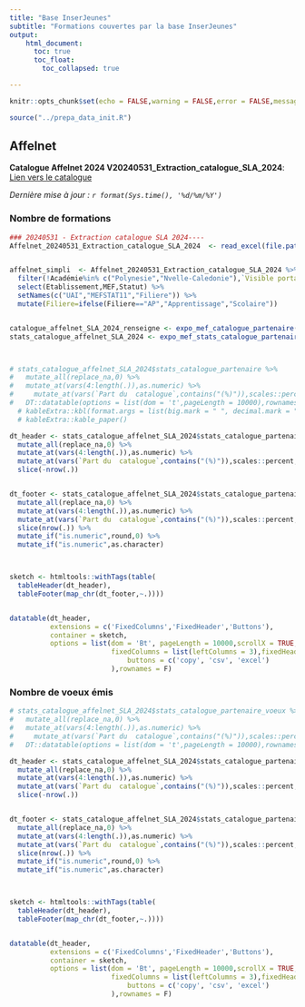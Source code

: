 ```yaml
---
title: "Base InserJeunes"
subtitle: "Formations couvertes par la base InserJeunes"
output: 
    html_document:
      toc: true
      toc_float:
        toc_collapsed: true

---
```


```r
knitr::opts_chunk$set(echo = FALSE,warning = FALSE,error = FALSE,message = FALSE)

source("../prepa_data_init.R")

```

## Affelnet

**Catalogue Affelnet 2024 V20240531_Extraction_catalogue_SLA_2024**: [Lien vers le catalogue](https://docs.google.com/spreadsheets/d/1i3URB63eaiQJ9UfteY4_PULom_I5f1wK/edit#gid=397487575)

*Dernière mise à jour : `r format(Sys.time(), '%d/%m/%Y')`* 


### Nombre de formations


```r
### 20240531 - Extraction catalogue SLA 2024----
Affelnet_20240531_Extraction_catalogue_SLA_2024  <- read_excel(file.path(chemin_racine_data,"affelnet/2024/20240531 - Catalogue offres voie professionnelle - AFFELNET.xlsx") ) 


affelnet_simpli  <- Affelnet_20240531_Extraction_catalogue_SLA_2024 %>% 
  filter(!Académie%in% c("Polynesie","Nvelle-Caledonie"),`Visible portail`=="O") %>% 
  select(Etablissement,MEF,Statut) %>% 
  setNames(c("UAI","MEFSTAT11","Filiere")) %>% 
  mutate(Filiere=ifelse(Filiere=="AP","Apprentissage","Scolaire")) 


catalogue_affelnet_SLA_2024_renseigne <- expo_mef_catalogue_partenaire(catalogue_init = affelnet_simpli,type_source = "affelnet")
stats_catalogue_affelnet_SLA_2024 <- expo_mef_stats_catalogue_partenaire(catalogue_partenaire_renseigne = catalogue_affelnet_SLA_2024_renseigne)



# stats_catalogue_affelnet_SLA_2024$stats_catalogue_partenaire %>%
#   mutate_all(replace_na,0) %>% 
#   mutate_at(vars(4:length(.)),as.numeric) %>% 
#     mutate_at(vars(`Part du  catalogue`,contains("(%)")),scales::percent,accuracy=0.1) %>% 
#   DT::datatable(options = list(dom = 't',pageLength = 10000),rownames = F)
  # kableExtra::kbl(format.args = list(big.mark = " ", decimal.mark = ",")) %>%
  # kableExtra::kable_paper()

dt_header <- stats_catalogue_affelnet_SLA_2024$stats_catalogue_partenaire %>%
  mutate_all(replace_na,0) %>% 
  mutate_at(vars(4:length(.)),as.numeric) %>% 
  mutate_at(vars(`Part du  catalogue`,contains("(%)")),scales::percent,accuracy=0.1) %>% 
  slice(-nrow(.))


dt_footer <- stats_catalogue_affelnet_SLA_2024$stats_catalogue_partenaire %>%
  mutate_all(replace_na,0) %>% 
  mutate_at(vars(4:length(.)),as.numeric) %>% 
  mutate_at(vars(`Part du  catalogue`,contains("(%)")),scales::percent,accuracy=0.1) %>% 
  slice(nrow(.)) %>% 
  mutate_if("is.numeric",round,0) %>% 
  mutate_if("is.numeric",as.character)



sketch <- htmltools::withTags(table(
  tableHeader(dt_header),
  tableFooter(map_chr(dt_footer,~.))))


datatable(dt_header,
          extensions = c('FixedColumns','FixedHeader','Buttons'),
          container = sketch, 
          options = list(dom = 'Bt', pageLength = 10000,scrollX = TRUE,
                         fixedColumns = list(leftColumns = 3),fixedHeader = TRUE,
                             buttons = c('copy', 'csv', 'excel')
                         ),rownames = F)
```

<!--
### Nombre d'élèves en année terminale

```r
stats_catalogue_affelnet_SLA_2024$stats_catalogue_partenaire_effectifs_temp %>%
  select(-`Nombre d'élèves à la rentrée`) %>% 
  mutate_all(replace_na,0) %>% 
  mutate_at(vars(4:length(.)),as.numeric) %>% 
    mutate_at(vars(`Part du  catalogue`,contains("(%)")),scales::percent,accuracy=0.1) %>% 
  DT::datatable(options = list(dom = 't',pageLength = 10000),rownames = F)

```

-->

### Nombre de voeux émis

```r
# stats_catalogue_affelnet_SLA_2024$stats_catalogue_partenaire_voeux %>%
#   mutate_all(replace_na,0) %>% 
#   mutate_at(vars(4:length(.)),as.numeric) %>% 
#     mutate_at(vars(`Part du  catalogue`,contains("(%)")),scales::percent,accuracy=0.1) %>% 
#   DT::datatable(options = list(dom = 't',pageLength = 10000),rownames = F)

dt_header <- stats_catalogue_affelnet_SLA_2024$stats_catalogue_partenaire_voeux %>%
  mutate_all(replace_na,0) %>% 
  mutate_at(vars(4:length(.)),as.numeric) %>% 
  mutate_at(vars(`Part du  catalogue`,contains("(%)")),scales::percent,accuracy=0.1) %>% 
  slice(-nrow(.))


dt_footer <- stats_catalogue_affelnet_SLA_2024$stats_catalogue_partenaire_voeux %>%
  mutate_all(replace_na,0) %>% 
  mutate_at(vars(4:length(.)),as.numeric) %>% 
  mutate_at(vars(`Part du  catalogue`,contains("(%)")),scales::percent,accuracy=0.1) %>% 
  slice(nrow(.)) %>% 
  mutate_if("is.numeric",round,0) %>% 
  mutate_if("is.numeric",as.character)



sketch <- htmltools::withTags(table(
  tableHeader(dt_header),
  tableFooter(map_chr(dt_footer,~.))))


datatable(dt_header,
          extensions = c('FixedColumns','FixedHeader','Buttons'),
          container = sketch, 
          options = list(dom = 'Bt', pageLength = 10000,scrollX = TRUE,
                         fixedColumns = list(leftColumns = 3),fixedHeader = TRUE,
                             buttons = c('copy', 'csv', 'excel')
                         ),rownames = F)


```




